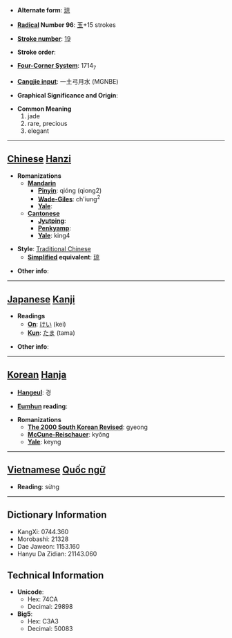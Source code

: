 * '''Alternate form''': [[琼]]

* '''[[Wiktionary:Chinese radical index| Radical]] Number 96''': [[Wiktionary:Chinese radical index 玉|玉]]+15 strokes

* '''[[Wiktionary:Chinese total strokes index|Stroke number]]''': [[Wiktionary:Chinese total strokes index 19|19]]

* '''Stroke order''': 

* '''[[Wiktionary:Chinese four corner index|Four-Corner System]]''': 1714<sub>7</sub>

* '''[[Wiktionary:Chinese Cangjie index|Cangjie input]]''': 一土弓月水 (MGNBE)

* '''Graphical Significance and Origin''': 

* '''Common Meaning'''
*#jade
*# rare, precious
*# elegant


----

== [[Chinese]] [[Hanzi]] ==

* '''Romanizations'''
** '''[[Mandarin]]'''
*** '''[[Pinyin]]''': qióng (qiong2)
*** '''[[Wade-Giles]]''': ch'iung<sup>2</sup>
*** '''[[Yale]]''': 
** '''[[Cantonese]]'''
*** '''[[Jyutping]]''':
*** '''[[Penkyamp]]''': 
*** '''[[Yale]]''': king4

* '''Style''': [[Traditional Chinese]] 
** '''[[Simplified Chinese|Simplified]] equivalent''': [[琼]]

* '''Other info''': 

----

== [[Japanese]] [[Kanji]] ==

* '''Readings'''
** '''[[On]]''': [[けい]] (kei)
** '''[[Kun]]''': [[たま]] (tama)

* '''Other info''':  

----

== [[Korean]] [[Hanja]] ==

* '''[[Hangeul]]''': 경

* '''[[Eumhun]] reading''': 

* '''Romanizations'''
** '''[[The 2000 South Korean Revised Romanization|The 2000 South Korean Revised]]''': gyeong
** '''[[McCune-Reischauer]]''': kyŏng
** '''[[Yale]]''': keyng


----

== [[Vietnamese]] [[Quốc ngữ]] ==

* '''Reading''': sừng

----

== Dictionary Information ==

* KangXi: 0744.360
* Morobashi: 21328
* Dae Jaweon: 1153.160
* Hanyu Da Zidian: 21143.060

== Technical Information ==

* '''Unicode''':
** Hex: 74CA
** Decimal: 29898
* '''Big5''':
** Hex: C3A3
** Decimal: 50083